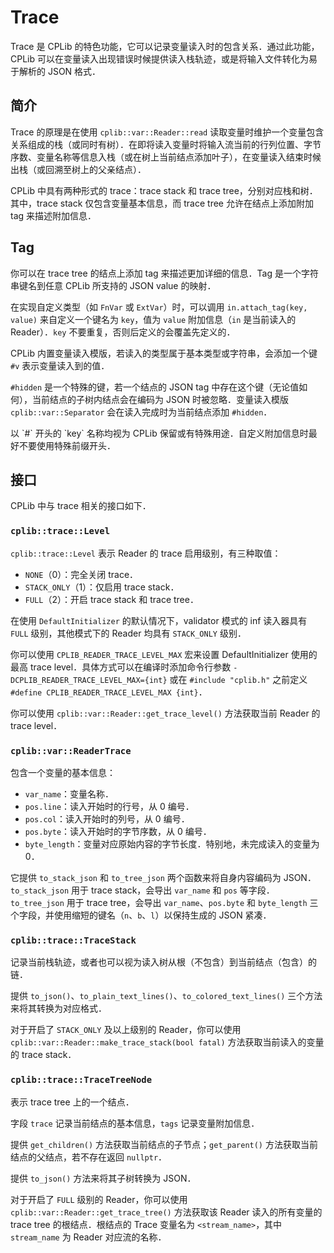 
# Trace

Trace 是 CPLib 的特色功能，它可以记录变量读入时的包含关系．通过此功能，CPLib 可以在变量读入出现错误时候提供读入栈轨迹，或是将输入文件转化为易于解析的 JSON 格式．

## 简介

Trace 的原理是在使用 `cplib::var::Reader::read` 读取变量时维护一个变量包含关系组成的栈（或同时有树）．在即将读入变量时将输入流当前的行列位置、字节序数、变量名称等信息入栈（或在树上当前结点添加叶子），在变量读入结束时候出栈（或回溯至树上的父亲结点）．

CPLib 中具有两种形式的 trace：trace stack 和 trace tree，分别对应栈和树．其中，trace stack 仅包含变量基本信息，而 trace tree 允许在结点上添加附加 tag 来描述附加信息．

## Tag

你可以在 trace tree 的结点上添加 tag 来描述更加详细的信息．Tag 是一个字符串键名到任意 CPLib 所支持的 JSON value 的映射．

在实现自定义类型（如 `FnVar` 或 `ExtVar`）时，可以调用 `in.attach_tag(key, value)` 来自定义一个键名为 `key`，值为 `value` 附加信息（`in` 是当前读入的 Reader）．`key` 不要重复，否则后定义的会覆盖先定义的．

CPLib 内置变量读入模版，若读入的类型属于基本类型或字符串，会添加一个键 `#v` 表示变量读入到的值．

`#hidden` 是一个特殊的键，若一个结点的 JSON tag 中存在这个键（无论值如何），当前结点的子树内结点会在编码为 JSON 时被忽略．变量读入模版`cplib::var::Separator` 会在读入完成时为当前结点添加 `#hidden`．

<Callout type="warning">
  以 `#` 开头的 `key` 名称均视为 CPLib 保留或有特殊用途．自定义附加信息时最好不要使用特殊前缀开头．
</Callout>

## 接口

CPLib 中与 trace 相关的接口如下．

### `cplib::trace::Level`

`cplib::trace::Level` 表示 Reader 的 trace 启用级别，有三种取值：

- `NONE`（0）：完全关闭 trace．
- `STACK_ONLY`（1）：仅启用 trace stack．
- `FULL`（2）：开启 trace stack 和 trace tree．

在使用 `DefaultInitializer` 的默认情况下，validator 模式的 inf 读入器具有 `FULL` 级别，其他模式下的 Reader 均具有 `STACK_ONLY` 级别．

你可以使用 `CPLIB_READER_TRACE_LEVEL_MAX` 宏来设置 DefaultInitializer 使用的最高 trace level．具体方式可以在编译时添加命令行参数 `-DCPLIB_READER_TRACE_LEVEL_MAX={int}` 或在 `#include "cplib.h"` 之前定义 `#define CPLIB_READER_TRACE_LEVEL_MAX {int}`．

你可以使用 `cplib::var::Reader::get_trace_level()` 方法获取当前 Reader 的 trace level．

### `cplib::var::ReaderTrace`

包含一个变量的基本信息：

- `var_name`：变量名称．
- `pos.line`：读入开始时的行号，从 0 编号．
- `pos.col`：读入开始时的列号，从 0 编号．
- `pos.byte`：读入开始时的字节序数，从 0 编号．
- `byte_length`：变量对应原始内容的字节长度．特别地，未完成读入的变量为 0．

它提供 `to_stack_json` 和 `to_tree_json` 两个函数来将自身内容编码为 JSON．`to_stack_json` 用于 trace stack，会导出 `var_name` 和 `pos` 等字段．`to_tree_json` 用于 trace tree，会导出 `var_name`、`pos.byte` 和 `byte_length` 三个字段，并使用缩短的键名（`n`、`b`、`l`）以保持生成的 JSON 紧凑．

### `cplib::trace::TraceStack`

记录当前栈轨迹，或者也可以视为读入树从根（不包含）到当前结点（包含）的链．

提供 `to_json()`、`to_plain_text_lines()`、`to_colored_text_lines()` 三个方法来将其转换为对应格式．

对于开启了 `STACK_ONLY` 及以上级别的 Reader，你可以使用 `cplib::var::Reader::make_trace_stack(bool fatal)` 方法获取当前读入的变量的 trace stack．

### `cplib::trace::TraceTreeNode`

表示 trace tree 上的一个结点．

字段 `trace` 记录当前结点的基本信息，`tags` 记录变量附加信息．

提供 `get_children()` 方法获取当前结点的子节点；`get_parent()` 方法获取当前结点的父结点，若不存在返回 `nullptr`．

提供 `to_json()` 方法来将其子树转换为 JSON．

对于开启了 `FULL` 级别的 Reader，你可以使用 `cplib::var::Reader::get_trace_tree()` 方法获取该 Reader 读入的所有变量的 trace tree 的根结点．根结点的 Trace 变量名为 `<stream_name>`，其中 `stream_name` 为 Reader 对应流的名称．

